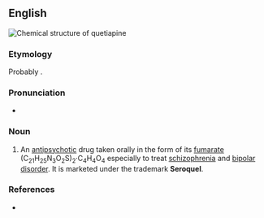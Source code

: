 ==English==
[[File:Quetiapine.svg|thumb|Chemical structure of '''quetiapine''']]
{{wikipedia}}

===Etymology===
Probably {{blend|en|quell|benzothiazepine|alt2=(benzo)thia(ze)pine|nocap=1}}.

===Pronunciation===
* {{a|GA}} {{IPA|en|/kwɪˈtaɪ.əˌpiːn/}}

===Noun===
{{en-noun|-}}

# {{lb|en|pharmaceutical drug}} An [[antipsychotic]] drug taken orally in the form of its [[fumarate]] (C<sub>21</sub>H<sub>25</sub>N<sub>3</sub>O<sub>2</sub>S)<sub>2</sub>·C<sub>4</sub>H<sub>4</sub>O<sub>4</sub> especially to treat [[schizophrenia]] and [[bipolar disorder]]. It is marketed under the trademark '''Seroquel'''.

===References===
* {{R:Merriam-Webster Online}}
